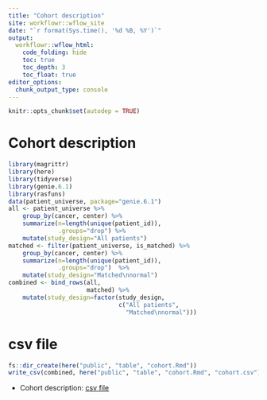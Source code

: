 ```yaml
---
title: "Cohort description"
site: workflowr::wflow_site
date: "`r format(Sys.time(), '%d %B, %Y')`"
output:
  workflowr::wflow_html:
    code_folding: hide
    toc: true
    toc_depth: 3
    toc_float: true
editor_options:
  chunk_output_type: console
---
```


```r
knitr::opts_chunk$set(autodep = TRUE)
```

# Cohort description

```r
library(magrittr)
library(here)
library(tidyverse)
library(genie.6.1)
library(rasfuns)
data(patient_universe, package="genie.6.1")
all <- patient_universe %>%
    group_by(cancer, center) %>%
    summarize(n=length(unique(patient_id)),
              .groups="drop") %>%
    mutate(study_design="All patients")
matched <- filter(patient_universe, is_matched) %>%
    group_by(cancer, center) %>%
    summarize(n=length(unique(patient_id)),
              .groups="drop")  %>%
    mutate(study_design="Matched\nnormal")
combined <- bind_rows(all,
                      matched) %>%
    mutate(study_design=factor(study_design,
                               c("All patients",
                                 "Matched\nnormal")))
```

# csv file

```r
fs::dir_create(here("public", "table", "cohort.Rmd"))
write_csv(combined, here("public", "table", "cohort.Rmd", "cohort.csv"))
```

- Cohort description:  [csv file](table/cohort.Rmd/cohort.csv)
